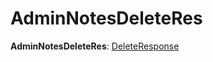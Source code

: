 
# AdminNotesDeleteRes

 **AdminNotesDeleteRes**: [DeleteResponse](../interfaces/medusa.DeleteResponse.mdx)
